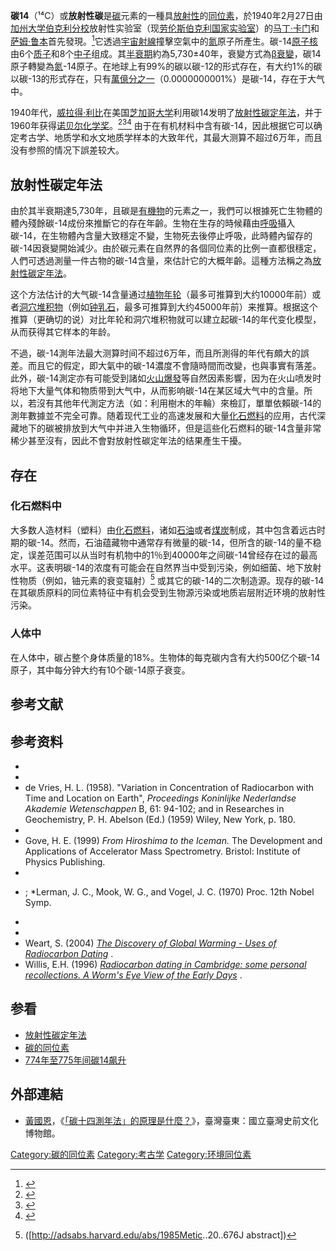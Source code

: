 {{Copy edit|time=2020-09-14T23:32:00+00:00}}
{{Infobox isotope
|background = #ddd
|isotope_name = Carbon-14
 |CASNo = 14762-75-5
 |CASNo_ref= {{cascite|correct|CAS}}
|num_neutrons = 8
|num_protons = 6
|image = 碳-14原子核+電子軌道.png
|alternate_names = 放射性碳
|mass_number=14
|abundance = 萬億分之一
|symbol=C
|decay_product =氮-14
|halflife=5,730
|error_halflife = 40 年
|mass=14.003241
|mass number=14
|excess_energy =
|error1 =
|binding_energy =
|error2 =
|spin =0+
|decay_product1 = 氮-14
|decay_mode1=[[貝他衰變|貝他衰變]]
|decay_energy1=0.156476<ref>{{cite web |title=AME atomic mass evaluation 2003 |url=http://www.nndc.bnl.gov/masses/mass.mas03 |author1=Waptstra, A.H. |author2=Audi, G. |author3=Thibault, C. |accessdate=2007-06-03 |deadurl=no |archiveurl=https://web.archive.org/web/20080923134721/http://www.nndc.bnl.gov/masses/mass.mas03 |archivedate=2008-09-23 |df= }}</ref>
}}
'''碳14'''（¹⁴C）或'''放射性碳'''是[[碳|碳]]元素的一種具[[放射性|放射性]]的[[同位素|同位素]]，於1940年2月27日由[[加州大学伯克利分校|加州大学伯克利分校]]放射性实验室（现[[劳伦斯伯克利国家实验室|劳伦斯伯克利国家实验室]]）的[[马丁·卡门|马丁·卡门]]和[[萨姆·鲁本|萨姆·鲁本]]首先發現。<ref>{{Cite web|title=An Historical Perspective on the Lab's Legacy: A Year-Long Series in The View: Part Two|url=https://www2.lbl.gov/Publications/75th/files/04-lab-history-pt-2.html|accessdate=2019-08-04|work=www2.lbl.gov|archive-date=2019-08-04|archive-url=https://web.archive.org/web/20190804181358/https://www2.lbl.gov/Publications/75th/files/04-lab-history-pt-2.html|dead-url=no}}</ref>它透過[[宇宙射線|宇宙射線]]撞擊空氣中的[[氮|氮]]原子所產生。碳-14[[原子核|原子核]]由6个[[质子|质子]]和8个[[中子|中子]]组成。其[[半衰期|半衰期]]約為5,730±40年，衰變方式為[[β衰變|β衰變]]，碳14原子轉變為[[氮|氮]]-14原子。在地球上有99%的碳以碳-12的形式存在，有大约1%的碳以碳-13的形式存在，只有[[萬億分率|萬億分之一]]（0.0000000001%）是碳-14，存在于大气中。

1940年代，[[威拉得·利比|威拉得·利比]]在美国[[芝加哥大学|芝加哥大学]]利用碳14发明了[[放射性碳定年法|放射性碳定年法]]，并于1960年获得[[诺贝尔化学奖|诺贝尔化学奖]]。<ref name=":12">{{Cite web|title=Radiocarbon Dating|url=https://www.acs.org/content/acs/en/education/whatischemistry/landmarks/radiocarbon-dating.html|accessdate=2019-08-04|work=American Chemical Society|language=en|archive-date=2019-08-04|archive-url=https://web.archive.org/web/20190804023353/https://www.acs.org/content/acs/en/education/whatischemistry/landmarks/radiocarbon-dating.html|dead-url=no}}</ref><ref name=":22">{{Cite web|title=UChicago site of radiocarbon dating discovery named historic landmark|url=https://news.uchicago.edu/story/uchicago-site-radiocarbon-dating-discovery-named-historic-landmark|accessdate=2019-08-04|work=University of Chicago News|language=en|archive-date=2019-08-04|archive-url=https://web.archive.org/web/20190804023348/https://news.uchicago.edu/story/uchicago-site-radiocarbon-dating-discovery-named-historic-landmark|dead-url=yes}}</ref><ref name=":02">{{Cite web|title=The Nobel Prize in Chemistry 1960|url=https://www.nobelprize.org/prizes/chemistry/1960/libby/biographical/|accessdate=2019-08-04|work=NobelPrize.org|language=en-US|archive-date=2018-08-08|archive-url=https://web.archive.org/web/20180808112904/https://www.nobelprize.org/nobel_prizes/chemistry/laureates/1960/libby-bio.html|dead-url=no}}</ref> 由于在有机材料中含有碳-14，因此根据它可以确定考古学、地质学和水文地质学样本的大致年代，其最大测算不超过6万年，而且没有参照的情况下誤差较大。

== 放射性碳定年法 ==
{{main|放射性碳定年法}}
由於其半衰期達5,730年，且碳是[[有机化合物|有機物]]的元素之一，我們可以根據死亡生物體的體內殘餘碳-14成份來推斷它的存在年齡。生物在生存的時候藉由[[呼吸|呼吸]]攝入碳-14，在生物體內含量大致穩定不變，生物死去後停止呼吸，此時體內留存的碳-14因衰變開始減少。由於碳元素在自然界的各個同位素的比例一直都很穩定，人們可透過測量一件古物的碳-14含量，來估計它的大概年齡。這種方法稱之為[[放射性碳定年法|放射性碳定年法]]。

这个方法估计的大气碳-14含量通过[[植物|植物]][[年轮|年轮]]（最多可推算到大约10000年前）或者[[洞穴堆积物|洞穴堆积物]]（例如[[钟乳石|钟乳石]]，最多可推算到大约45000年前）来推算。根据这个推算（更确切的说）对比年轮和洞穴堆积物就可以建立起碳-14的年代变化模型，从而获得其它样本的年龄。

不過，碳-14測年法最大测算时间不超过6万年，而且所測得的年代有頗大的誤差。而且它的假定，即大氣中的碳-14濃度不會隨時間而改變，也與事實有落差。此外，碳-14測定亦有可能受到諸如[[火山爆發|火山爆發]]等自然因素影響，因为在火山喷发时将地下大量气体和物质带到大气中，从而影响碳-14在某区域大气中的含量。所以，若沒有其他年代測定方法（如：利用樹木的年輪）來檢訂，單單依賴碳-14的測年數據並不完全可靠。随着现代工业的高速发展和大量[[化石燃料|化石燃料]]的应用，古代深藏地下的碳被排放到大气中并进入生物循环，但是這些化石燃料的碳-14含量非常稀少甚至沒有，因此不會對放射性碳定年法的结果產生干擾。

== 存在 ==
=== 化石燃料中 ===
大多数人造材料（塑料）由[[化石燃料|化石燃料]]，诸如[[石油|石油]]或者[[煤炭|煤炭]]制成，其中包含着远古时期的碳-14。然而，石油蕴藏物中通常存有微量的碳-14，但所含的碳-14的量不稳定，误差范围可以从当时有机物中的1％到40000年之间碳-14曾经存在过的最高水平。这表明碳-14的浓度有可能会在自然界当中受到污染，例如细菌、地下放射性物质（例如，铀元素的衰变辐射）<ref>{{cite journal|title =Carbon-14 Abundances in Uranium Ores and Possible Spontaneous Exotic Emission from U-Series Nuclides|last = Jull|first = A.J.T.|coauthors =Barker, D., Donahue, D. J.|journal = Meteorics|volume = 20 |pages=676|date=1985年12月}} ([http://adsabs.harvard.edu/abs/1985Metic..20..676J abstract])</ref> 或其它的碳-14的二次制造源。现存的碳-14在其碳质原料的同位素特征中有机会受到生物源污染或地质岩层附近环境的放射性污染。

=== 人体中 ===
在人体中，碳占整个身体质量的18%。生物体的每克碳内含有大约500亿个碳-14原子，其中每分钟大约有10个碳-14原子衰变。

== 参考文献 ==
<div class="references-small">
<references />
</div>

== 参考资料 ==
{{refbegin}}
<!-- these references need to be integrated into the text; all appear relevant, but this needs to be properly explained in the article main text; otherwise they should probably be deleted (or commented out; he equivocates) Only delete if found to not be supportive of the article or frivolously added.-->
* {{cite book |title=Interpreting the Past: Radiocarbon Dating |url=https://archive.org/details/radiocarbondatin00bow_0va |last=Bowman |first=Sheridan |authorlink= |coauthors= |year=1990 |publisher=University of California Press |location=Berkeley |isbn=0520070372 |pages= }}
* {{cite journal |last=Currie |first=L. |authorlink= |coauthors= |year=2004 |month= |title=The Remarkable Metrological History of Radiocarbon Dating II |journal=J. Res. Natl. Inst. Stand. Technol. |volume=109 |issue= |pages=185–217 |doi= |url=http://nvl.nist.gov/pub/nistpubs/jres/109/2/j92cur.pdf |accessdate= |quote= |deadurl=yes |archiveurl=http://archive.wikiwix.com/cache/20110224033558/http://nvl.nist.gov/pub/nistpubs/jres/109/2/j92cur.pdf |archivedate=2011-02-24 }}
* de Vries, H. L. (1958). "Variation in Concentration of Radiocarbon with Time and Location on Earth", ''Proceedings Koninlijke Nederlandse Akademie Wetenschappen'' B, 61: 94-102; and in Researches in Geochemistry, P. H. Abelson (Ed.) (1959) Wiley, New York, p. 180.
* {{cite journal |last=Friedrich |first=M. |authorlink= |coauthors=''et al.'' |year=2004 |month= |title=The 12,460 Year Hohenheim Oak and Pine Tree─Ring Chronology from Central Europe—a Unique Annual Record for Radiocarbon Calibration and Paleoenvironment Reconstructions |journal=Radiocarbon |volume=46 |issue= |pages=1111–1122 |id= |url= |accessdate= |quote= }}
* Gove, H. E. (1999) ''From Hiroshima to the Iceman.'' The Development and Applications of Accelerator Mass Spectrometry. Bristol: Institute of Physics Publishing.
* {{cite journal |last=Kovar |first=Anton J. |authorlink= |coauthors= |year=1966 |month= |title=Problems in Radiocarbon Dating at Teotihuacan |journal=American Antiquity |volume=31 |issue= |pages=427–430 |id= |url=http://www.jstor.org/pss/2694748 |accessdate= |quote=|doi=10.2307/2694748 }}
* {{cite journal |last=Lerman |first=J. C. |authorlink= |coauthors=Mook, W. G.; Vogel, J. C.; de Waard, H. |year=1969 |month= |title=Carbon-14 in Patagonian Tree Rings |journal=Science |volume=165 |issue=3898 |pages=1123–1125 |doi=10.1126/science.165.3898.1123 |url= |accessdate= |quote=|pmid=17779805 }}; *Lerman, J. C., Mook, W. G., and Vogel, J. C. (1970) Proc. 12th Nobel Symp.
* {{cite journal |last=Lorenz |first=R. D. |authorlink= |coauthors=Jull, A. J. T.; Lunine, J. I.; Swindle, T. |year=2002 |month= |title=Radiocarbon on Titan |journal=Meteoritics and Planetary Science |volume=37 |issue= |pages=867–874 |id= |url= |accessdate= |quote= }}
* {{cite journal |last=Mook |first=W. G. |authorlink= |coauthors=van der Plicht, J. |year=1999 |month= |title=Reporting <sup>14</sup>C activities and concentrations |journal=Radiocarbon |volume=41 |issue= |pages=227–239 |id= |url=http://digitalcommons.library.arizona.edu/index.php/objectviewer?o=http://radiocarbon.library.arizona.edu/Volume41/Number3/azu_radiocarbon_v41_n3_227_239_v.pdf |accessdate= |quote= |archive-date=2012-05-18 |archive-url=https://web.archive.org/web/20120518004230/http://digitalcommons.library.arizona.edu/index.php/objectviewer?o=http%3A%2F%2Fradiocarbon.library.arizona.edu%2FVolume41%2FNumber3%2Fazu_radiocarbon_v41_n3_227_239_v.pdf |dead-url=no }}
* Weart, S. (2004) ''[http://www.aip.org/history/climate/Radioc.htm The Discovery of Global Warming - Uses of Radiocarbon Dating] {{Wayback|url=http://www.aip.org/history/climate/Radioc.htm |date=20090504042226 }}''.
* Willis, E.H. (1996) ''[http://www.quaternary.group.cam.ac.uk/history/radiocarbon/ Radiocarbon dating in Cambridge: some personal recollections. A Worm's Eye View of the Early Days] {{Wayback|url=http://www.quaternary.group.cam.ac.uk/history/radiocarbon/ |date=20090204070028 }}''.
{{refend}}

== 参看 ==
* [[放射性碳定年法|放射性碳定年法]]
* [[碳的同位素|碳的同位素]]
* [[774年至775年间碳14飙升|774年至775年间碳14飙升]]

== 外部連結 ==
* [[黃國恩|黃國恩]]，《[https://web.archive.org/web/20050216215903/http://www.nmp.gov.tw/enews/no17/page_04.html 「碳十四測年法」的原理是什麼？]》，臺灣臺東：國立臺灣史前文化博物館。

{{isotope|element=碳
|lighter=[[碳-13|碳-13]]
|heavier=[[碳-15|碳-15]]
|before=[[硼-14|硼-14]]<br/>[[氮-18|氮-18]]
|after=[[氮-14|氮-14]]
}}

[[Category:碳的同位素|Category:碳的同位素]]
[[Category:考古学|Category:考古学]]
[[Category:环境同位素|Category:环境同位素]]